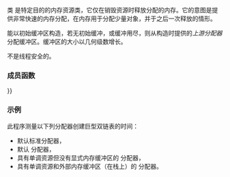 {{cpp/memory/pmr/title|monotonic_buffer_resource}}
{{cpp/memory/monotonic_buffer_resource/navbar}}
{{ddcl|header=memory_resource|since=c++17|
class monotonic_buffer_resource : public std::pmr::memory_resource;
}}

类 {{tt|std::pmr::monotonic_buffer_resource}} 是特定目的的内存资源类，它仅在销毁资源时释放分配的内存。它的意图是提供非常快速的内存分配，在内存用于分配少量对象，并于之后一次释放的情形。

{{tt|monotonic_buffer_resource}} 能以初始缓冲区构造，若无初始缓冲，或缓冲用尽，则从构造时提供的''上游分配器''分配缓冲区。缓冲区的大小以几何级数增长。

{{tt|monotonic_buffer_resource}} 不是线程安全的。

===成员函数===
{{dsc begin}}
{{dsc inc|cpp/memory/monotonic_buffer_resource/dsc constructor}}
{{dsc inc|cpp/memory/monotonic_buffer_resource/dsc destructor}}
{{dsc inc|cpp/memory/monotonic_buffer_resource/dsc operator{{=}}}}

{{dsc h2|公开成员函数}}
{{dsc inc|cpp/memory/monotonic_buffer_resource/dsc release}}
{{dsc inc|cpp/memory/monotonic_buffer_resource/dsc upstream_resource}}

{{dsc h2|受保护成员函数}}
{{dsc inc|cpp/memory/monotonic_buffer_resource/dsc do_allocate}}
{{dsc inc|cpp/memory/monotonic_buffer_resource/dsc do_deallocate}}
{{dsc inc|cpp/memory/monotonic_buffer_resource/dsc do_is_equal}}
{{dsc end}}

===示例===
此程序测量以下列分配器创建巨型双链表的时间：
* 默认标准分配器，
* 默认 {{tt|pmr}} 分配器，
* 具有单调资源但没有显式内存缓冲区的 {{tt|pmr}} 分配器，
* 具有单调资源和外部内存缓冲区（在栈上）的 {{tt|pmr}} 分配器。
{{example|code=
#include &lt;array&gt;
#include &lt;chrono&gt;
#include &lt;cstddef&gt;
#include &lt;iomanip&gt;
#include &lt;iostream&gt;
#include &lt;list&gt;
#include &lt;memory_resource&gt;

template&lt;typename Func&gt;
auto benchmark(Func test_func, int iterations)
{
    const auto start = std::chrono::system_clock::now();
    while (iterations-- &gt; 0)
        test_func();
    const auto stop = std::chrono::system_clock::now();
    const auto secs = std::chrono::duration&lt;double&gt;(stop - start);
    return secs.count();
}

int main()
{
    constexpr int iterations{100};
    constexpr int total_nodes{2'00'000};

    auto default_std_alloc = [total_nodes]
    {
        std::list&lt;int&gt; list;
        for (int i{}; i != total_nodes; ++i)
            list.push_back(i);
    };

    auto default_pmr_alloc = [total_nodes]
    {
        std::pmr::list&lt;int&gt; list;
        for (int i{}; i != total_nodes; ++i)
            list.push_back(i);
    };

    auto pmr_alloc_no_buf = [total_nodes]
    {
        std::pmr::monotonic_buffer_resource mbr;
        std::pmr::polymorphic_allocator&lt;int&gt; pa{&amp;mbr};
        std::pmr::list&lt;int&gt; list{pa};
        for (int i{}; i != total_nodes; ++i)
            list.push_back(i);
    };

    auto pmr_alloc_and_buf = [total_nodes]
    {
        std::array&lt;std::byte, total_nodes * 32&gt; buffer; // 足以适合所有节点
        std::pmr::monotonic_buffer_resource mbr{buffer.data(), buffer.size()};
        std::pmr::polymorphic_allocator&lt;int&gt; pa{&amp;mbr};
        std::pmr::list&lt;int&gt; list{pa};
        for (int i{}; i != total_nodes; ++i)
            list.push_back(i);
    };

    const double t1 = benchmark(default_std_alloc, iterations);
    const double t2 = benchmark(default_pmr_alloc, iterations);
    const double t3 = benchmark(pmr_alloc_no_buf , iterations);
    const double t4 = benchmark(pmr_alloc_and_buf, iterations);

    std::cout &lt;&lt; std::fixed &lt;&lt; std::setprecision(3)
              &lt;&lt; "t1 (default std alloc): " &lt;&lt; t1 &lt;&lt; " sec; t1/t1: " &lt;&lt; t1/t1 &lt;&lt; '\n'
              &lt;&lt; "t2 (default pmr alloc): " &lt;&lt; t2 &lt;&lt; " sec; t1/t2: " &lt;&lt; t1/t2 &lt;&lt; '\n'
              &lt;&lt; "t3 (pmr alloc  no buf): " &lt;&lt; t3 &lt;&lt; " sec; t1/t3: " &lt;&lt; t1/t3 &lt;&lt; '\n'
              &lt;&lt; "t4 (pmr alloc and buf): " &lt;&lt; t4 &lt;&lt; " sec; t1/t4: " &lt;&lt; t1/t4 &lt;&lt; '\n';
}
|p=true
|output=
t1 (default std alloc): 0.720 sec; t1/t1: 1.000
t2 (default pmr alloc): 0.915 sec; t1/t2: 0.787
t3 (pmr alloc  no buf): 0.370 sec; t1/t3: 1.945
t4 (pmr alloc and buf): 0.247 sec; t1/t4: 2.914
}}

{{langlinks|de|en|es|ja|ru}}